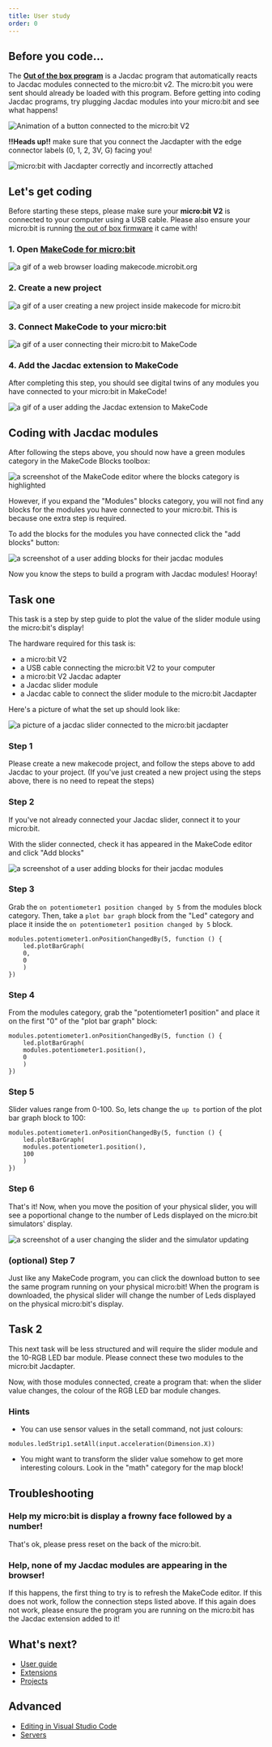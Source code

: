 ```yaml
---
title: User study
order: 0
---
```


## Before you code...

The **[Out of the box program](/overview/kit/oob/)** is a Jacdac program
that automatically reacts to Jacdac modules connected to the micro:bit v2. The micro:bit you were sent should already be loaded with this program.
Before getting into coding Jacdac programs, try plugging Jacdac modules into your micro:bit and see what happens!

![Animation of a button connected to the micro:bit V2](../../../overview/kit/oob.gif)

**!!Heads up!!** make sure that you connect the Jacdapter with the edge connector labels (0, 1, 2, 3V, G) facing you!

![micro:bit with Jacdapter correctly and incorrectly attached](../jacback.jpg)

## Let's get coding

Before starting these steps, please make sure your **micro:bit V2** is connected to your computer using a USB cable. Please also ensure your micro:bit is running [the out of box firmware](/overview/kit/oob/) it came with!

### 1. Open [MakeCode for micro:bit](https://makecode.microbit.org/)

![a gif of a web browser loading makecode.microbit.org](./makecode-open.gif)

### 2. Create a new project

![a gif of a user creating a new project inside makecode for micro:bit](./makecode-new-project.gif)

### 3. Connect MakeCode to your micro:bit

![a gif of a user connecting their micro:bit to MakeCode](./makecode-connect-microbit.gif)

### 4. Add the Jacdac extension to MakeCode

After completing this step, you should see digital twins of any modules you have connected to your micro:bit in MakeCode!

![a gif of a user adding the Jacdac extension to MakeCode](./makecode-add-jacdac-slider.gif)

## Coding with Jacdac modules

After following the steps above, you should now have a green modules category in the MakeCode Blocks toolbox:

![a screenshot of the MakeCode editor where the blocks category is highlighted](./blocks-highlight.png)

However, if you expand the "Modules" blocks category, you will not find any blocks for the modules you have connected to your micro:bit. This is because one extra step is required.

To add the blocks for the modules you have connected click the "add blocks" button:

![a screenshot of a user adding blocks for their jacdac modules](./makecode-add-slider-blocks.gif)

Now you know the steps to build a program with Jacdac modules! Hooray!

## Task one

This task is a step by step guide to plot the value of the slider module using the micro:bit's display!

The hardware required for this task is:

-   a micro:bit V2
-   a USB cable connecting the micro:bit V2 to your computer
-   a micro:bit V2 Jacdac adapter
-   a Jacdac slider module
-   a Jacdac cable to connect the slider module to the micro:bit Jacdapter

Here's a picture of what the set up should look like:

![a picture of a jacdac slider connected to the micro:bit jacdapter](./microbit-and-slider.jpg)

### Step 1

Please create a new makecode project, and follow the steps above to add Jacdac to your project. (If you've just created a new project using the steps above, there is no need to repeat the steps)

### Step 2

If you've not already connected your Jacdac slider, connect it to your micro:bit.

With the slider connected, check it has appeared in the MakeCode editor and click "Add blocks"

![a screenshot of a user adding blocks for their jacdac modules](./makecode-add-slider-blocks.gif)

### Step 3

Grab the `on potentiometer1 position changed by 5` from the modules block category. Then, take a `plot bar graph` block from the "Led" category and place it inside the `on potentiometer1 position changed by 5` block.

```blocks
modules.potentiometer1.onPositionChangedBy(5, function () {
    led.plotBarGraph(
    0,
    0
    )
})
```

### Step 4

From the modules category, grab the "potentiometer1 position" and place it on the first "0" of the "plot bar graph" block:

```blocks
modules.potentiometer1.onPositionChangedBy(5, function () {
    led.plotBarGraph(
    modules.potentiometer1.position(),
    0
    )
})
```

### Step 5

Slider values range from 0-100. So, lets change the `up to` portion of the plot bar graph block to 100:

```blocks
modules.potentiometer1.onPositionChangedBy(5, function () {
    led.plotBarGraph(
    modules.potentiometer1.position(),
    100
    )
})
```

### Step 6

That's it! Now, when you move the position of your physical slider, you will see a poportional change to the number of Leds displayed on the micro:bit simulators' display.

![a screenshot of a user changing the slider and the simulator updating](./makecode-slider-proportional-change.gif)

### (optional) Step 7

Just like any MakeCode program, you can click the download button to see the same program running on your physical micro:bit! When the program is downloaded, the physical slider will change the number of Leds displayed on the physical micro:bit's display.

## Task 2

This next task will be less structured and will require the slider module and the 10-RGB LED bar module. Please connect these two modules to the micro:bit Jacdapter.

Now, with those modules connected, create a program that: when the slider value changes, the colour of the RGB LED bar module changes.

### Hints

-   You can use sensor values in the setall command, not just colours:

```blocks
modules.ledStrip1.setAll(input.acceleration(Dimension.X))
```

-   You might want to transform the slider value somehow to get more interesting colours. Look in the "math" category for the map block!

## Troubleshooting

### Help my micro:bit is display a frowny face followed by a number!

That's ok, please press reset on the back of the micro:bit.

### Help, none of my Jacdac modules are appearing in the browser!

If this happens, the first thing to try is to refresh the MakeCode editor. If this does not work, follow the connection steps listed above. If this again does not work, please ensure the program you are running on the micro:bit has the Jacdac extension added to it!

## What's next?

-   [User guide](/clients/makecode/user-guide/)
-   [Extensions](/clients/makecode/extensions/)
-   [Projects](/clients/makecode/projects/)

## Advanced

-   [Editing in Visual Studio Code](/clients/makecode/code/)
-   [Servers](/clients/makecode/servers/)
